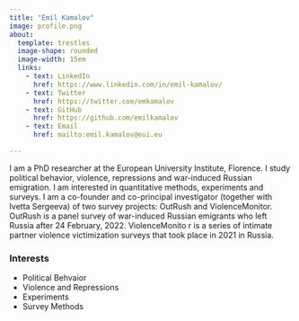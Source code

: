 ```yaml
---
title: "Emil Kamalov"
image: profile.png
about: 
  template: trestles
  image-shape: rounded
  image-width: 15em
  links:
    - text: LinkedIn
      href: https://www.linkedin.com/in/emil-kamalov/
    - text: Twitter
      href: https://twitter.com/emkamalov
    - text: GitHub
      href: https://github.com/emilkamalov
    - text: Email
      href: mailto:emil.kamalov@eui.eu

---
```


I am a PhD researcher at the European University Institute, Florence. I study political behavior, violence, repressions and war-induced Russian emigration. I am interested in quantitative methods, experiments and surveys. I am a co-founder and co-principal investigator (together with Ivetta Sergeeva) of two survey projects: OutRush and ViolenceMonitor. OutRush is a panel survey of war-induced Russian emigrants who left Russia after 24 February, 2022. ViolenceMonito    r is a series of intimate partner violence victimization surveys that took place in 2021 in Russia.

### Interests

-   Political Behvaior
-   Violence and Repressions
-   Experiments
-   Survey Methods

